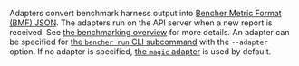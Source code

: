 Adapters convert benchmark harness output into [Bencher Metric Format (BMF) JSON][bmf].
The adapters run on the API server when a new report is received.
See [the benchmarking overview][benchmarking overview] for more details.
An adapter can be specified for [the `bencher run` CLI subcommand][bencher run]
with the `--adapter` option.
If no adapter is specified, [the `magic` adapter][magic adapter] is used by default.

[bmf]: /docs/reference/bencher-metric-format/
[benchmarking overview]: /docs/explanation/benchmarking/
[bencher run]: /docs/explanation/bencher-run/

[magic adapter]: #-magic-default